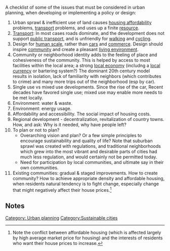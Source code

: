 A checklist of some of the issues that must be considered in urban planning, when developing or implementing a policy or design:

# Urban sprawl & inefficient use of land causes [[housing affordability]] problems, [[transport]] problems, and uses up a finite [[resource]].
# [[Transport]]: In most cases roads dominate, and the development does not support [[public transport]], and is unfriendly for [[walking]] and [[cycling]]. 
# Design for [[human scale]], rather than [[cars]] and [[commerce]]. Design should inspire [[community]] and create a pleasant [[living environment]].
# Community or neighborhood identity adds to the feeling of place and cohesiveness of the community.{{fact}} This is helped by access to most facilities within the local area; a strong [[local economy]] (includng a [[local currency]] or bartering system?) The dominant 20th century model results in isolation, lack of familiarity with neighbors (which contributes to crime) and many more trips out of the neighborhood (esp by car).
# Single use vs mixed use developments. Since the rise of the car, Recent decades have favored single use; mixed use may enable more needs to be met locally.
# Environment: water & waste.
# Environment: energy usage.
# Affordability and accessibility. The social impact of housing costs.
# Regional development - decentralization, revitalization of country towns. How, and ask: Why is it needed, why have people left?
# To plan or not to plan?
#* Overarching vision and plan? Or a few simple principles to encourage sustainability and quality of life? Note that suburban sprawl was created with regulations, and traditional neighborhoods which grew into the most vibrant and desirable parts of cities had much less regulation, and would certainly not be permitted today. 
#* Need for participation by local communities, and ultimate say in their own communities. 
# Existing communities: gradual & staged improvements. How to create community? How to achieve appropriate density and affordable housing, when residents natural tendency is to fight change, especially change that might negatively affect their house prices.<ref>Note the conflict between affordable housing (which is affected largely by high average market price for housing) and the interests of residents who want their house prices to increase.</ref>


==Notes==
<small><references/></small>

[[Category: Urban planning]]
[[Category:Sustainable cities]]